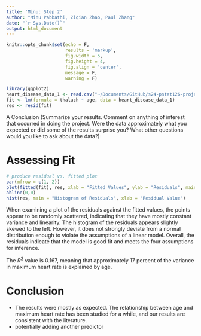 ```yaml
---
title: 'Minu: Step 2'
author: "Minu Pabbathi, Ziqian Zhao, Paul Zhang"
date: "`r Sys.Date()`"
output: html_document
---
```


```r
knitr::opts_chunk$set(echo = F,
                      results = 'markup',
                      fig.width = 5,
                      fig.height = 4,
                      fig.align = 'center',
                      message = F,
                      warning = F)

library(ggplot2)
heart_disease_data_1 <- read.csv("~/Documents/GitHub/s24-pstat126-project/dataset/heart_disease_data_1.csv")
fit <- lm(formula = thalach ~ age, data = heart_disease_data_1)
res <- resid(fit)
```


A Conclusion (Summarize your results. Comment on anything of interest that occurred
in doing the project. Were the data approximately what you expected or did some of
the results surprise you? What other questions would you like to ask about the data?)

# Assessing Fit

```r
# produce residual vs. fitted plot
par(mfrow = c(1, 2))
plot(fitted(fit), res, xlab = "Fitted Values", ylab = "Residuals", main = "Fitted Values vs. Residuals")
abline(0,0)
hist(res, main = "Histogram of Residuals", xlab = "Residual Value")
```

When examining a plot of the residuals against the fitted values, the points appear to be randomly scattered, indicating that they have mostly constant variance and linearity. The histogram of the residuals appears slightly skewed to the left. However, it does not strongly deviate from a normal distribution enough to violate the assumptions of a linear model. Overall, the residuals indicate that the model is good fit and meets the four assumptions for inference.

The $R^2$ value is 0.167, meaning that approximately 17 percent of the variance in maximum heart rate is explained by age.

# Conclusion

- The results were mostly as expected. The relationship between age and maximum heart rate has been studied for a while, and our results are consistent with the literature.
- potentially adding another predictor
